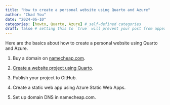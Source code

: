 ```yaml
---
title: "How to create a personal website using Quarto and Azure"
author: "Chad You"
date: "2024-06-10"
categories: [howto, Quarto, Azure] # self-defined categories
draft: false # setting this to `true` will prevent your post from appearing on your listing page until you're ready!
---
```


Here are the basics about how to create a personal website using Quarto and Azure.

1. Buy a domain on [namecheap.com](https://www.namecheap.com/).

2. [Create a website project using Quarto](https://quarto.org/docs/websites/). 

3. Publish your project to GitHub.

4. Create a static web app using Azure Static Web Apps.

5. Set up domain DNS in namecheap.com. 
